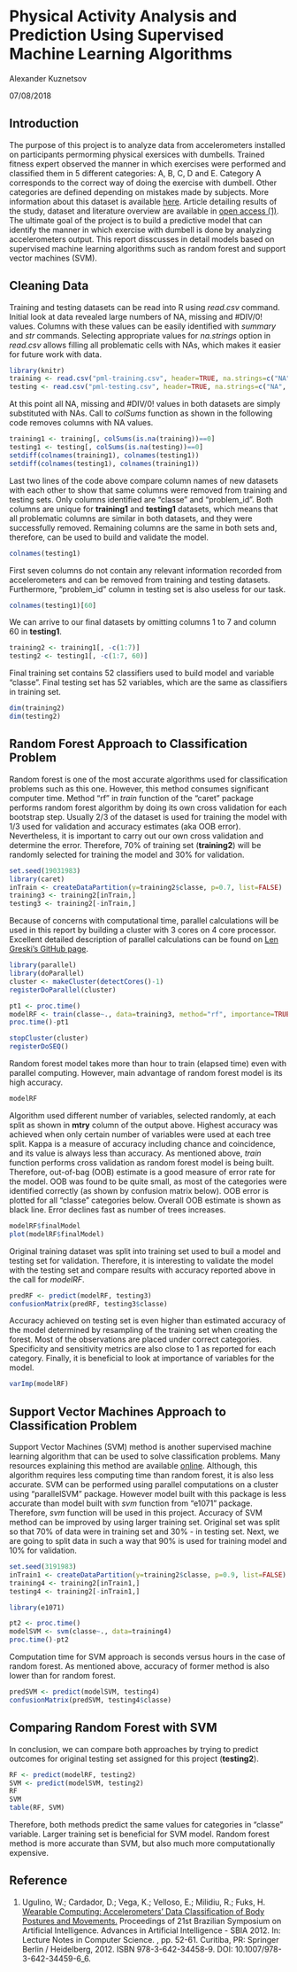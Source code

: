 # Physical Activity Analysis and Prediction Using Supervised Machine Learning Algorithms

Alexander Kuznetsov

07/08/2018

## Introduction
The purpose of this project is to analyze data from accelerometers installed on participants permorming physical exersices with dumbells. Trained fitness expert observed the manner in which exercises were performed and classified them in 5 different categories: A, B, C, D and E. Category A corresponds to the correct way of doing the exercise with dumbell. Other categories are defined depending on mistakes made by subjects. More information about this dataset is available [here](http://web.archive.org/web/20161224072740/http:/groupware.les.inf.puc-rio.br/har). Article detailing results of the study, dataset and literature overview are available in [open access (1)](http://web.archive.org/web/20161125212224/http://groupware.les.inf.puc-rio.br:80/work.jsf?p1=10335). The ultimate goal of the project is to build a predictive model that can identify the manner in which exercise with dumbell is done by analyzing accelerometers output. This report disscusses in detail models based on supervised machine learning algorithms such as random forest and support vector machines (SVM).  

## Cleaning Data
Training and testing datasets can be read into R using *read.csv* command. Initial look at data revealed large numbers of NA, missing and #DIV/0! values. Columns with these values can be easily identified with *summary* and *str* commands. Selecting appropriate values for *na.strings* option in *read.csv* allows filling all problematic cells with NAs, which makes it easier for future work with data. 
```r
library(knitr)
training <- read.csv("pml-training.csv", header=TRUE, na.strings=c("NA", "", "#DIV/0!"))
testing <- read.csv("pml-testing.csv", header=TRUE, na.strings=c("NA", "", "#DIV/0!"))
```
At this point all NA, missing and #DIV/0! values in both datasets are simply substituted with NAs. Call to *colSums* function as shown in the following code removes columns with NA values.
```r
training1 <- training[, colSums(is.na(training))==0]
testing1 <- testing[, colSums(is.na(testing))==0]
setdiff(colnames(training1), colnames(testing1))
setdiff(colnames(testing1), colnames(training1))
```
Last two lines of the code above compare column names of new datasets with each other to show that same columns were removed from training and testing sets. Only columns identified are "classe" and "problem_id". Both columns are unique for **training1** and **testing1** datasets, which means that all problematic columns are similar in both datasets, and they were successfully removed. Remaining columns are the same in both sets and, therefore, can be used to build and validate the model. 
```r
colnames(testing1)
```
First seven columns do not contain any relevant information recorded from accelerometers and can be removed from training and testing datasets. Furthermore, "problem_id" column in testing set is also useless for our task.
```r
colnames(testing1)[60]
```
We can arrive to our final datasets by omitting columns 1 to 7 and column 60 in **testing1**. 
```r
training2 <- training1[, -c(1:7)]
testing2 <- testing1[, -c(1:7, 60)]
```
Final training set contains 52 classifiers used to build model and variable "classe". Final testing set has 52 variables, which are the same as classifiers in training set.  
```r
dim(training2)
dim(testing2)
```

## Random Forest Approach to Classification Problem
Random forest is one of the most accurate algorithms used for classification problems such as this one. However, this method consumes significant computer time. Method "rf" in *train* function of the "caret" package performs random forest algorithm by doing its own cross validation for each bootstrap step. Usually 2/3 of the dataset is used for training the model with 1/3 used for validation and accuracy estimates (aka OOB error). Nevertheless, it is important to carry out our own cross validation and determine the error. Therefore, 70% of training set (**training2**) will be randomly selected for training the model and 30% for validation.
```r
set.seed(19031983)
library(caret)
inTrain <- createDataPartition(y=training2$classe, p=0.7, list=FALSE)
training3 <- training2[inTrain,]
testing3 <- training2[-inTrain,]
```
Because of concerns with computational time, parallel calculations will be used in this report by building a cluster with 3 cores on 4 core processor. Excellent detailed description of parallel calculations can be found on [Len Greski's GitHub page](https://github.com/lgreski/datasciencectacontent/blob/master/markdown/pml-randomForestPerformance.md). 
```r
library(parallel)
library(doParallel)
cluster <- makeCluster(detectCores()-1)
registerDoParallel(cluster)

pt1 <- proc.time()
modelRF <- train(classe~., data=training3, method="rf", importance=TRUE, trControl=trainControl(allowParallel=TRUE))
proc.time()-pt1

stopCluster(cluster)
registerDoSEQ()
```
Random forest model takes more than hour to train (elapsed time) even with parallel computing. However, main advantage of random forest model is its high accuracy.
```r
modelRF
```
Algorithm used different number of variables, selected randomly, at each split as shown in **mtry** column of the output above. Highest accuracy was achieved when only certain number of variables were used at each tree split. Kappa is a measure of accuracy including chance and coincidence, and its value is always less than accuracy.
As mentioned above, *train* function performs cross validation as random forest model is being built. Therefore, out-of-bag (OOB) estimate is a good measure of error rate for the model. OOB was found to be quite small, as most of the categories were identified correctly (as shown by confusion matrix below). OOB error is plotted for all "classe" categories below. Overall OOB estimate is shown as black line. Error declines fast as number of trees increases. 
```r
modelRF$finalModel
plot(modelRF$finalModel)
```

Original training dataset was split into training set used to buil a model and testing set for validation. Therefore, it is interesting to validate the model with the testing set and compare results with accuracy reported above in the call for *modelRF*. 
```r
predRF <- predict(modelRF, testing3)
confusionMatrix(predRF, testing3$classe)
```
Accuracy achieved on testing set is even higher than estimated accuracy of the model determined by resampling of the training set when creating the forest. Most of the observations are placed under correct categories. Specificity and sensitivity metrics are also close to 1 as reported for each category.
Finally, it is beneficial to look at importance of variables for the model. 
```r
varImp(modelRF)
```

## Support Vector Machines Approach to Classification Problem
Support Vector Machines (SVM) method is another supervised machine learning algorithm that can be used to solve classification problems. Many resources explaining this method are available [online](https://en.wikipedia.org/wiki/Support_vector_machine). Although, this algorithm requires less computing time than random forest, it is also less accurate. SVM can be performed using parallel computations on a cluster using "parallelSVM" package. However model built with this package is less accurate than model built with *svm* function from "e1071" package. Therefore, *svm* function will be used in this project. 
Accuracy of SVM method can be improved by using larger training set. Original set was split so that 70% of data were in training set and 30% - in testing set. Next, we are going to split data in such a way that 90% is used for training model and 10% for validation. 
```r
set.seed(3191983)
inTrain1 <- createDataPartition(y=training2$classe, p=0.9, list=FALSE)
training4 <- training2[inTrain1,]
testing4 <- training2[-inTrain1,]

library(e1071)

pt2 <- proc.time()
modelSVM <- svm(classe~., data=training4)
proc.time()-pt2
```
Computation time for SVM approach is seconds versus hours in the case of random forest. As mentioned above, accuracy of former method is also lower than for random forest.
```r
predSVM <- predict(modelSVM, testing4)
confusionMatrix(predSVM, testing4$classe)
```

## Comparing Random Forest with SVM
In conclusion, we can compare both approaches by trying to predict outcomes for original testing set assigned for this project (**testing2**). 
```r
RF <- predict(modelRF, testing2)
SVM <- predict(modelSVM, testing2)
RF
SVM
table(RF, SVM)
```
Therefore, both methods predict the same values for categories in "classe" variable. Larger training set is beneficial for SVM model. Random forest method is more accurate than SVM, but also much more computationally expensive.

## Reference
1. Ugulino, W.; Cardador, D.; Vega, K.; Velloso, E.; Milidiu, R.; Fuks, H. [Wearable Computing: Accelerometers' Data Classification of Body Postures and Movements.](http://web.archive.org/web/20161125212224/http://groupware.les.inf.puc-rio.br:80/work.jsf?p1=10335) Proceedings of 21st Brazilian Symposium on Artificial Intelligence. Advances in Artificial Intelligence - SBIA 2012. In: Lecture Notes in Computer Science. , pp. 52-61. Curitiba, PR: Springer Berlin / Heidelberg, 2012. ISBN 978-3-642-34458-9. DOI: 10.1007/978-3-642-34459-6_6. 
